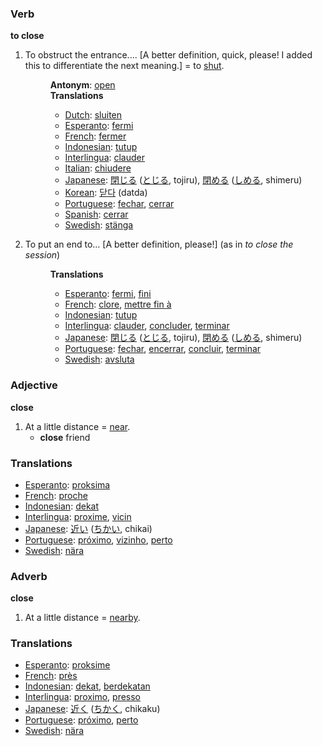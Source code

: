 === Verb ===
'''to close'''

#To obstruct the entrance.... [A better definition, quick, please! I added this to differentiate the next meaning.] = to [[shut]].
#:'''Antonym''': [[open]]
#:'''Translations'''
#:*[[Dutch]]: [[sluiten]]
#:*[[Esperanto]]: [[fermi]]
#:*[[French]]: [[fermer]]
#:*[[Indonesian]]: [[tutup]]
#:*[[Interlingua]]: [[clauder]]
#:*[[Italian]]: [[chiudere]]
#:*[[Japanese]]: [[閉じる]] ([[とじる]], tojiru), [[閉める]] ([[しめる]], shimeru)
#:*[[Korean]]: [[닫다]] (datda)
#:*[[Portuguese]]: [[fechar]], [[cerrar]]
#:*[[Spanish]]: [[cerrar]]
#:*[[Swedish]]: [[stänga]]
#To put an end to... [A better definition, please!] (as in ''to close the session'')
#:'''Translations'''
#:*[[Esperanto]]: [[fermi]], [[fini]]
#:*[[French]]: [[clore]], [[mettre fin à]]
#:*[[Indonesian]]: [[tutup]]
#:*[[Interlingua]]: [[clauder]], [[concluder]], [[terminar]]
#:*[[Japanese]]: [[閉じる]] ([[とじる]], tojiru), [[閉める]] ([[しめる]], shimeru)
#:*[[Portuguese]]: [[fechar]], [[encerrar]], [[concluir]], [[terminar]]
#:*[[Swedish]]: [[avsluta]]

=== Adjective ===
'''close'''

#At a little distance = [[near]].
#* '''close''' friend

=== Translations ===
*[[Esperanto]]: [[proksima]]
*[[French]]: [[proche]]
*[[Indonesian]]: [[dekat]]
*[[Interlingua]]: [[proxime]], [[vicin]]
*[[Japanese]]: [[近い]] ([[ちかい]], chikai)
*[[Portuguese]]: [[próximo]], [[vizinho]], [[perto]]
*[[Swedish]]: [[nära]]

=== Adverb ===
'''close'''

#At a little distance = [[nearby]].

=== Translations ===
*[[Esperanto]]: [[proksime]]
*[[French]]: [[près]]
*[[Indonesian]]: [[dekat]], [[dekat|berdekatan]]
*[[Interlingua]]: [[proximo]], [[presso]]
*[[Japanese]]: [[近く]] ([[ちかく]], chikaku)
*[[Portuguese]]: [[próximo]], [[perto]]
*[[Swedish]]: [[nära]]